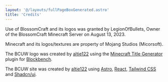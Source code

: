 ```yaml
---
layout: '@/layouts/fullPageBoxGenerated.astro'
title: 'Credits'
---
```


Use of BlossomCraft and its logos was granted by LegionOfBullets, Owner of the BlossomCraft Minecraft Server on August 13, 2023.

Minecraft and its logos/textures are property of Mojang Studios (Micorsoft).

The BCUW logo was created by [altie122](https://github.com/altie122) using the [Minecraft Title Generator](https://www.blockbench.net/plugins/minecraft_title_generator) plugin for [Blockbench](https://www.blockbench.net/).

The BCUW site was created by [altie122](https://github.com/altie122) using [Astro](https://astro.build/), [React](https://reactjs.org/), [Tailwind CSS](https://tailwindcss.com/) and [Shadcn/ui](https://ui.shadcn.com/).